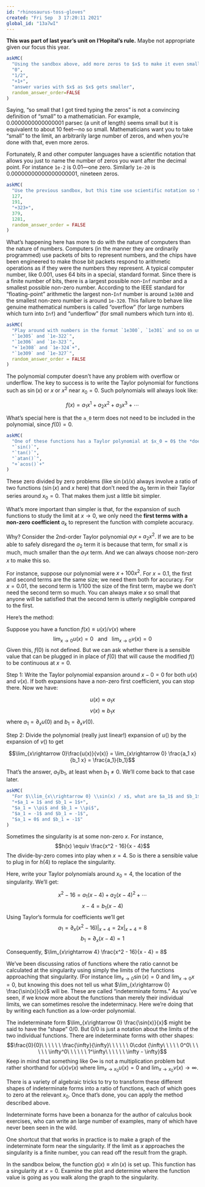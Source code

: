 ```yaml
---
id: "rhinosaurus-toss-gloves"
created: "Fri Sep  3 17:20:11 2021"
global_id: "13a7wI"
---
```



**This was part of last year's unit on l'Hopital's rule.** Maybe not appropriate given our focus this year.

```r
askMC(
  "Using the sandbox above, add more zeros to $x$ to make it even smaller. You can stop when you get tired. Does $\\sin(x)/x$ evaluate to something sensible for such tiny $x$? If so, what value?",
  "0", 
  "1/2",
  "+1+",
  "answer varies with $x$ as $x$ gets smaller",
  random_answer_order=FALSE
)
```

Saying, "so small that I got tired typing the zeros" is not a convincing
definition of "small" to a mathematician. For example,
0.0000000000000001 parsec (a unit of length) seems small but it is
equivalent to about 10 feet---no so small. Mathematicians want you to
take "small" to the limit, an arbitrarily large number of zeros, and
when you're done with that, even more zeros.

Fortunately, R and other computer languages have a scientific notation
that allows you just to name the number of zeros you want after the
decimal point. For instance `1e-2` is $0.01$---one zero. Similarly
`1e-20` is $0.00000000000000000001$, nineteen zeros.

```r
askMC(
  "Use the previous sandbox, but this time use scientific notation so that you can look at $x$ as small as 1e-31 (30 zeros) or even smaller. Starting at `x = 1e-31`, calculate `sin(x)/x`. Then double the number of zeros, keep on doubling the number of zeros. The result will continue to be 1 ... until it eventually becomes `NaN`. How many zeros are there in the `x` that produces `NaN` as the answer to `sin(x)/x`?",
  127,
  191,
  "+323+", 
  379, 
  1281,
  random_answer_order = FALSE
)
```

What's happening here has more to do with the nature of computers than
the nature of numbers. Computers (in the manner they are ordinarily
programmed) use packets of bits to represent numbers, and the chips have
been engineered to make those bit packets respond to arithmetic
operations as if they were the numbers they represent. A typical
computer number, like 0.001, uses 64 bits in a special, standard format.
Since there is a finite number of bits, there is a largest possible
non-`Inf` number and a smallest possible non-zero number. According to
the IEEE standard for "floating-point" arithmetic the largest non-`Inf`
number is around `1e300` and the smallest non-zero number is around
`1e-320`. This failure to behave like genuine mathematical numbers is
called "overflow" (for large numbers which turn into `Inf`) and
"underflow" (for small numbers which turn into `0`).

```r
askMC(
  "Play around with numbers in the format `1e300`, `1e301` and so on until you find the smallest `1e???` that prints as `Inf`. Similarly, try numbers in the format `1e-320` and `1e-321` until you find the largest one that prints out as exactly zero. What are those two numbers?",
  "`1e305` and `1e-322`",
  "`1e306` and `1e-323`",
  "+`1e308` and `1e-324`+",
  "`1e309` and `1e-327`",
  random_answer_order = FALSE
)
```

The polynomial computer doesn't have any problem with overflow or
underflow. The key to success is to write the Taylor polynomial for
functions such as $\sin(x)$ or $x$ or $x^2$ near $x_0 = 0$. Such
polynomials will always look like:

$$f(x) = a_1 x^1 + a_2 x^2 + a_3 x^3 + \cdots$$

What's special here is that the `a_0` term does not need to be included
in the polynomial, since $f(0) = 0$.

```r
askMC(
  "One of these functions has a Taylor polynomial at $x_0 = 0$ the *does need* a non-zero $a_0$ term. The other's don't. Which function needs the non-zero $a_0$ term?",
  "`sin()`",
  "`tan()`",
  "`atan()`",
  "+`acos()`+"
)
```

These zero divided by zero problems (like $\sin(x) / x$) always involve
a ratio of two functions ($\sin(x)$ and $x$ here) that don't need the
$a_0$ term in their Taylor series around $x_0 = 0$. That makes them just
a little bit simpler.

What's more important than simpler is that, for the expansion of such
functions to study the limit at $x \rightarrow 0$, we only need the
**first terms with a non-zero coefficient** $a_k$ to represent the
function with complete accuracy.

Why? Consider the 2nd-order Taylor polynomial $a_1 x + a_2 x^2$. If we
are to be able to safely disregard the $a_2$ term it is because that
term, for small $x$ is much, much smaller than the $a_1 x$ term. And we
can always choose non-zero $x$ to make this so.

For instance, suppose our polynomial were $x + 100 x^2$. For $x=0.1$,
the first and second terms are the same size; we need them both for
accuracy. For $x=0.01$, the second term is 1/100 the size of the first
term, maybe we don't need the second term so much. You can always make
$x$ so small that anyone will be satisfied that the second term is
utterly negligible compared to the first.

Here's the method:

Suppose you have a function $f(x) \equiv u(x)/v(x)$ where
$$\lim_{x\rightarrow 0} u(x) = 0\ \ \ \text{and}\ \ \ \lim_{x\rightarrow 0} v(x) = 0$$
Given this, $f(0)$ is not defined. But we can ask whether there is a
sensible value that can be plugged in in place of $f(0)$ that will cause
the modified $f()$ to be continuous at $x=0$.

Step 1: Write the Taylor polynomial expansion around $x-0 = 0$ for both
$u(x)$ and $v(x)$. If both expansions have a non-zero first coefficient,
you can stop there. Now we have:

$$u(x) \approx a_1 x$$
$$v(x) \approx b_1 x$$ where $a_1 = \partial_x u(0)$ and
$b_1 = \partial_x v(0)$.

Step 2: Divide the polynomial (really just linear!) expansion of $u()$
by the expansion of $v()$ to get

$$\lim_{x\rightarrow 0}\frac{u(x)}{v(x)} = \lim_{x\rightarrow 0} \frac{a_1 x}{b_1 x} = \frac{a_1}{b_1}$$

That's the answer, $a_1/b_1$, at least when $b_1 \neq 0$. We'll come
back to that case later.

```r
askMC(
  "For $\\lim_{x\\rightarrow 0} \\sin(x) / x$, what are $a_1$ and $b_1$?",
  "+$a_1 = 1$ and $b_1 = 1$+",
  "$a_1 = \\pi$ and $b_1 = \\pi$",
  "$a_1 = -1$ and $b_1 = -1$",
  "$a_1 = 0$ and $b_1 = -1$"
)
```

Sometimes the singularity is at some non-zero $x$. For instance,
$$h(x) \equiv \frac{x^2 - 16}{x - 4}$$ The divide-by-zero comes into
play when $x=4$. So is there a sensible value to plug in for $h(4)$ to
replace the singularity.

Here, write your Taylor polynomials around $x_0 = 4$, the location of
the singularity. We'll get:

$$x^2 - 16 = a_1 (x-4) + a_2 (x-4)^2 + \cdots$$ 
$$x - 4 = b_1 (x-4)$$ Using Taylor's formula for coefficients we'll get
$$a_1 = \partial_x (x^2 - 16)\left.\right|_{x=4} = 2x\left.\right|_{x=4} = 8$$
$$b_1 = \partial_x (x - 4) = 1$$

Consequently, $\lim_{x\rightarrow 4} \frac{x^2 - 16}{x - 4} = 8$

We've been discussing ratios of functions where the ratio cannot be
calculated at the singularity using simply the limits of the functions
approaching that singularity. (For instance
$\lim_{x\rightarrow 0} \sin(x) = 0$ and $\lim_{x\rightarrow 0} x = 0$,
but knowing this does not tell us what
$\lim_{x\rightarrow 0} \frac{\sin(x)}{x}$ will be. These are called
"indeterminate forms." As you've seen, if we know more about the
functions than merely their individual limits, we can sometimes resolve
the indeterminacy. Here we're doing that by writing each function as a
low-order polynomial.

The indeterminate form $\lim_{x\rightarrow 0} \frac{\sin(x)}{x}$ might
be said to have the "shape" 0/0. But 0/0 is just a notation about the
limits of the two individual functions. There are indeterminate forms
with other shapes:
$$\frac{0}{0}\ \ \ \ \ \ \frac{\infty}{\infty}\ \ \ \ \ \ 0\cdot {\infty\ \ \ \  \ 0^0\ \ \ \ \ \ \infty^0\ \ \ \ \ \ 1^\infty\ \ \ \ \ \ \infty - \infty}$$
Keep in mind that something like $0 \infty$ is not a multiplication
problem but rather shorthand for $u(x) v(x)$ where
$\lim_{x\rightarrow x_0} u(x) = 0$ and
$\lim_{x\rightarrow x_0} v(x) \rightarrow \infty$.

There is a variety of algebraic tricks to try to transform these
different shapes of indeterminate forms into a ratio of functions, each
of which goes to zero at the relevant $x_0$. Once that's done, you can
apply the method described above.

Indeterminate forms have been a bonanza for the author of calculus book
exercises, who can write an large number of examples, many of which have
never been seen in the wild.

One shortcut that that works in practice is to make a graph of the
indeterminate form near the singularity. If the limit as $x$ approaches
the singularity is a finite number, you can read off the result from the
graph.

In the sandbox below, the function $g(x)\equiv x \ln(x)$ is set up. This
function has a singularity at $x=0$. Examine the plot and determine
where the function value is going as you walk along the graph to the
singularity.


